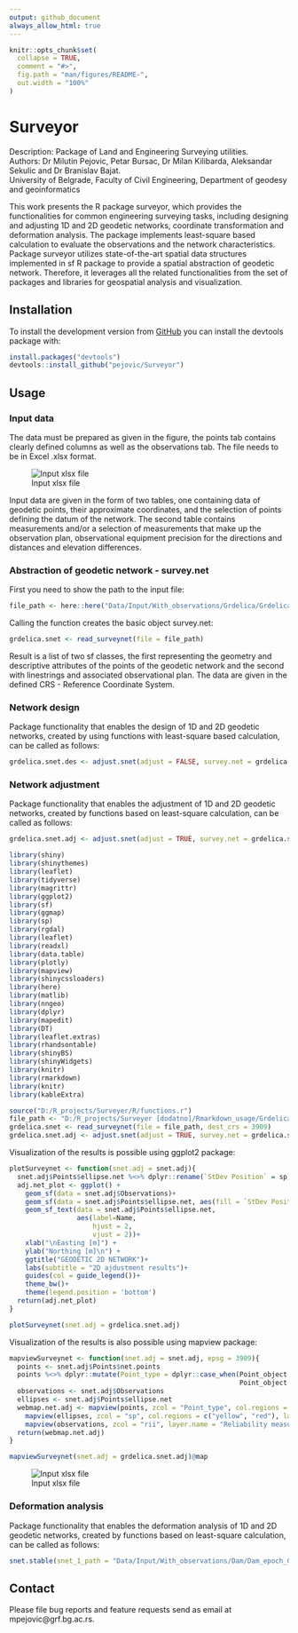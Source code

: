 ```yaml
---
output: github_document
always_allow_html: true
---
```


<!-- README.md is generated from README.Rmd. Please edit that file -->

```r
knitr::opts_chunk$set(
  collapse = TRUE,
  comment = "#>",
  fig.path = "man/figures/README-",
  out.width = "100%"
)
```
# Surveyor

<!-- badges: start -->
<!-- badges: end -->

Description: Package of Land and Engineering Surveying utilities.      
Authors: Dr Milutin Pejovic, Petar Bursac, Dr Milan Kilibarda, Aleksandar Sekulic and Dr Branislav Bajat.      
University of Belgrade, Faculty of Civil Engineering, Department of geodesy and geoinformatics      

This work presents the R package surveyor, which provides the functionalities for common engineering surveying tasks, including designing and adjusting 1D and 2D geodetic networks, coordinate transformation and deformation analysis. The package implements least-square based calculation to evaluate the observations and the network characteristics. Package surveyor utilizes state-of-the-art spatial data structures implemented in sf R package to provide a spatial abstraction of geodetic network. Therefore, it leverages all the related functionalities from the set of packages and libraries for geospatial analysis and visualization.

## Installation

To install the development version from [GitHub](https://github.com/pejovic/Surveyor) you can install the devtools package with:

``` r
install.packages("devtools")
devtools::install_github("pejovic/Surveyor")
```
## Usage


### Input data 
The data must be prepared as given in the figure, the points tab contains clearly defined columns as well as the observations tab. The file needs to be in Excel .xlsx format.

![Input xlsx file](man/figures/Input_data.png)


Input data are given in the form of two tables, one containing data of geodetic points, their approximate coordinates, and the selection of points defining the datum of the network. The second table contains measurements and/or a selection of measurements that make up the observation plan, observational equipment precision for the directions and distances and elevation differences.

### Abstraction of geodetic network - survey.net

First you need to show the path to the input file:
``` r
file_path <- here::here("Data/Input/With_observations/Grdelica/Grdelica.xlsx")
```
Calling the function creates the basic object survey.net:

``` r
grdelica.snet <- read_surveynet(file = file_path)
```
Result is a list of two sf classes, the first representing the geometry and descriptive attributes of the points of the geodetic network and the second with linestrings and associated observational plan. The data are given in the defined CRS - Reference Coordinate System.

### Network design 

Package functionality that enables the design of 1D and 2D geodetic networks, created by using functions with least-square based calculation, can be called as follows:


``` r
grdelica.snet.des <- adjust.snet(adjust = FALSE, survey.net = grdelica.snet, dim_type = "2D", sd.apriori = 3,  all = FALSE)
```

### Network adjustment

Package functionality that enables the adjustment of 1D and 2D geodetic networks, created by functions based on least-square calculation, can be called as follows:


``` r
grdelica.snet.adj <- adjust.snet(adjust = TRUE, survey.net = grdelica.snet, dim_type = "2D", sd.apriori = 3,  maxiter = 50, prob = 0.95, result.units = "cm", all = FALSE)
```
``` r
library(shiny)
library(shinythemes)
library(leaflet)
library(tidyverse)
library(magrittr)
library(ggplot2)
library(sf)
library(ggmap)
library(sp)
library(rgdal)
library(leaflet)
library(readxl)
library(data.table)
library(plotly)
library(mapview)
library(shinycssloaders)
library(here)
library(matlib)
library(nngeo)
library(dplyr)
library(mapedit)
library(DT)
library(leaflet.extras)
library(rhandsontable)
library(shinyBS)
library(shinyWidgets)
library(knitr)
library(rmarkdown)
library(knitr)
library(kableExtra)

```


``` r
source("D:/R_projects/Surveyer/R/functions.r")
file_path <- "D:/R_projects/Surveyer [dodatno]/Rmarkdown_usage/Grdelica.xlsx"
grdelica.snet <- read_surveynet(file = file_path, dest_crs = 3909)
grdelica.snet.adj <- adjust.snet(adjust = TRUE, survey.net = grdelica.snet, dim_type = "2D", sd.apriori = 1 ,  all = FALSE, ellipse.scale = 10)

```

Visualization of the results is possible using ggplot2 package:

``` r
plotSurveynet <- function(snet.adj = snet.adj){
  snet.adj$Points$ellipse.net %<>% dplyr::rename(`StDev Position` = sp)
  adj.net_plot <- ggplot() +
    geom_sf(data = snet.adj$Observations)+
    geom_sf(data = snet.adj$Points$ellipse.net, aes(fill = `StDev Position`))+
    geom_sf_text(data = snet.adj$Points$ellipse.net,
                 aes(label=Name,
                     hjust = 2,
                     vjust = 2))+
    xlab("\nEasting [m]") +
    ylab("Northing [m]\n") +
    ggtitle("GEODETIC 2D NETWORK")+
    labs(subtitle = "2D ajdustment results")+
    guides(col = guide_legend())+
    theme_bw()+
    theme(legend.position = 'bottom')
  return(adj.net_plot)
}
```

``` r
plotSurveynet(snet.adj = grdelica.snet.adj)
```

Visualization of the results is also possible using mapview package:

``` r
mapviewSurveynet <- function(snet.adj = snet.adj, epsg = 3909){
  points <- snet.adj$Points$net.points
  points %<>% dplyr::mutate(Point_type = dplyr::case_when(Point_object == FALSE ~ "Geodetic network",
                                                          Point_object == TRUE ~ "Points at object"))
  observations <- snet.adj$Observations
  ellipses <- snet.adj$Points$ellipse.net
  webmap.net.adj <- mapview(points, zcol = "Point_type", col.regions = c("red","grey"), layer.name = "Points_type") +
    mapview(ellipses, zcol = "sp", col.regions = c("yellow", "red"), layer.name = "StDev Position")+
    mapview(observations, zcol = "rii", layer.name = "Reliability measure rii [/]") 
  return(webmap.net.adj)
}
```

``` r 
mapviewSurveynet(snet.adj = grdelica.snet.adj)@map
```
![Input xlsx file](man/figures/mapviewSurveynet.png)

### Deformation analysis

Package functionality that enables the deformation analysis of 1D and 2D geodetic networks, created by functions based on least-square calculation, can be called as follows:

``` r
snet.stable(snet_1_path = "Data/Input/With_observations/Dam/Dam_epoch_0.xlsx", snet_2_path = "Data/Input/With_observations/Dam/Dam_epoch_1.xlsx", sd.apriori = 3, units = "mm",  dim_type = "1D", prob = 0.95, wdh_model = "n_dh")
```

## Contact

Please file bug reports and feature requests send as email at mpejovic@grf.bg.ac.rs.
